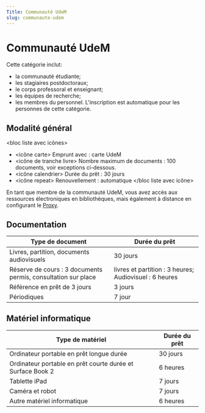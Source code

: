 ```yaml
---
Title: Communauté UdeM
slug: communaute-udem
---
```


# Communauté UdeM
Cette catégorie inclut:
* la communauté étudiante;
* les stagiaires postdoctoraux;
* le corps professoral et enseignant;
* les équipes de recherche;
* les membres du personnel.
L'inscription est automatique pour les personnes de cette catégorie.

## Modalité général
<bloc liste avec icônes>
* <icône carte> Emprunt avec : carte UdeM
* <icône de tranche livre> Nombre maximum de documents : 100 documents, voir exceptions ci-dessous.
* <icône calendrier> Durée du prêt : 30 jours
* <icône repeat> Renouvellement : automatique
</bloc liste avec icône>

En tant que membre de la communauté UdeM, vous avez accès aux ressources électroniques en bibliothèques, mais également à distance en configurant le [Proxy]().

## Documentation

| Type de document | Durée du prêt |
| ---------------- | ------------- |
|Livres, partition, documents audiovisuels| 30 jours|
|Réserve de cours : 3 documents permis, consultation sur place | livres et partition : 3 heures; Audiovisuel : 6 heures|
|Référence en prêt de 3 jours | 3 jours|
|Périodiques | 7 jour|

## Matériel informatique

|Type de matériel | Durée du prêt |
|---------------- | ------------- |
| Ordinateur portable en prêt longue durée | 30 jours|
| Ordinateur portable en prêt courte durée et Surface Book 2 | 6 heures |
| Tablette iPad | 7 jours|
| Caméra et robot | 7 jours |
| Autre matériel informatique | 6 heures |
